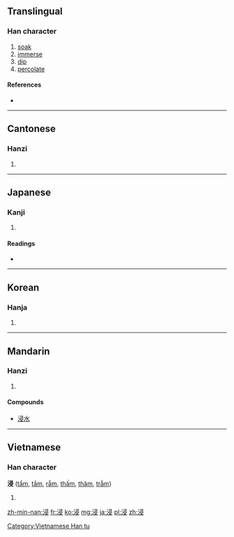 ==Translingual==

===Han character===
{{Han char|rn=85|rad=水|as=07|sn=10|four=3714<sub>7</sub>|canj=水尸一水 (ESME)|ids=⿰[[氵]]⿳[[彐]][[冖]][[又]]}}

# [[soak]]
# [[immerse]]
# [[dip]]
# [[percolate]]

====References====
* {{Han ref|kx=0625.150|dkj=17505|dj=1027.010|hdz=31635.040|uh=6D78|ud=28024|bh=AEFB|bd=44795}}

----

==Cantonese==

===Hanzi===
{{yue-hanzi|jyut=|y=jam3}}

# {{defn|lang=yue|sort=水07}}

----

==Japanese==

===Kanji===
{{ja-kanji|grade=c|rs=水07}}

# {{defn|lang=ja|sort=水07}}

====Readings====
* {{ja-readings|on=[[しん]] (shin)|kun=[[ひたす]] (hitasu), [[ひたる]] (hitaru), [[やや]] (yaya)}}

----

==Korean==

===Hanja===
{{ko-hanja|hangeul=침|eumhun=|rv=chim|mr=ch'im|y=chim}}

# {{defn|lang=ko|sort=水07}}

----

==Mandarin==

===Hanzi===
{{cmn-hanzi|pin=[[jìn]] ([[jin4]])|wg=chin<sup>4</sup>}}

# {{defn|lang=cmn|sort=水07}}

====Compounds====
* [[浸水]]

----

==Vietnamese==

===Han character===
'''浸''' ([[tẩm]], [[tắm]], [[rẫm]], [[thấm]], [[thâm]], [[trẫm]])

# {{defn|vi}}

[[Category:Vietnamese Han tu]]

[[zh-min-nan:浸]]
[[fr:浸]]
[[ko:浸]]
[[mg:浸]]
[[ja:浸]]
[[pl:浸]]
[[zh:浸]]